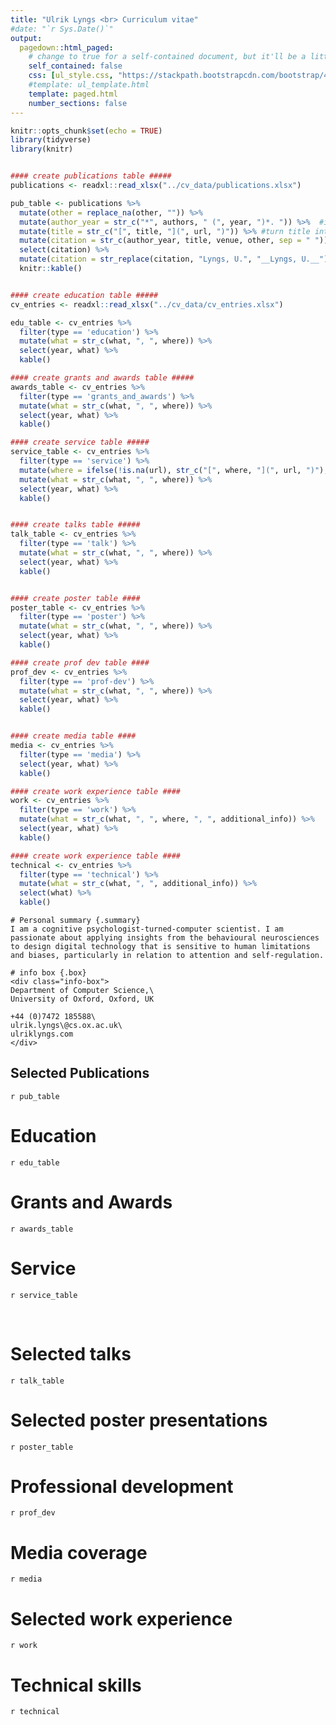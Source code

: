 ```yaml
---
title: "Ulrik Lyngs <br> Curriculum vitae"
#date: "`r Sys.Date()`"
output:
  pagedown::html_paged:
    # change to true for a self-contained document, but it'll be a litte slower for Pandoc to render
    self_contained: false
    css: [ul_style.css, "https://stackpath.bootstrapcdn.com/bootstrap/4.3.1/css/bootstrap-grid.min.css"]
    #template: ul_template.html
    template: paged.html
    number_sections: false
---
```


```r
knitr::opts_chunk$set(echo = TRUE)
library(tidyverse)
library(knitr)


#### create publications table #####
publications <- readxl::read_xlsx("../cv_data/publications.xlsx")

pub_table <- publications %>%
  mutate(other = replace_na(other, "")) %>% 
  mutate(author_year = str_c("*", authors, " (", year, ")*. ")) %>%  #italicise authors and year
  mutate(title = str_c("[", title, "](", url, ")")) %>% #turn title into link
  mutate(citation = str_c(author_year, title, venue, other, sep = " ")) %>%
  select(citation) %>% 
  mutate(citation = str_replace(citation, "Lyngs, U.", "__Lyngs, U.__")) %>% # make my name bold
  knitr::kable()


#### create education table #####
cv_entries <- readxl::read_xlsx("../cv_data/cv_entries.xlsx")

edu_table <- cv_entries %>% 
  filter(type == 'education') %>% 
  mutate(what = str_c(what, ", ", where)) %>% 
  select(year, what) %>% 
  kable()

#### create grants and awards table #####
awards_table <- cv_entries %>% 
  filter(type == 'grants_and_awards') %>% 
  mutate(what = str_c(what, ", ", where)) %>% 
  select(year, what) %>% 
  kable()

#### create service table #####
service_table <- cv_entries %>% 
  filter(type == 'service') %>% 
  mutate(where = ifelse(!is.na(url), str_c("[", where, "](", url, ")"), where)) %>% 
  mutate(what = str_c(what, ", ", where)) %>% 
  select(year, what) %>% 
  kable()


#### create talks table #####
talk_table <- cv_entries %>% 
  filter(type == 'talk') %>% 
  mutate(what = str_c(what, ", ", where)) %>% 
  select(year, what) %>% 
  kable()


#### create poster table ####
poster_table <- cv_entries %>% 
  filter(type == 'poster') %>% 
  mutate(what = str_c(what, ", ", where)) %>% 
  select(year, what) %>% 
  kable()


```


```r
#### create prof dev table ####
prof_dev <- cv_entries %>% 
  filter(type == 'prof-dev') %>% 
  mutate(what = str_c(what, ", ", where)) %>% 
  select(year, what) %>% 
  kable()


#### create media table ####
media <- cv_entries %>% 
  filter(type == 'media') %>% 
  select(year, what) %>% 
  kable()
```


```r
#### create work experience table ####
work <- cv_entries %>% 
  filter(type == 'work') %>% 
  mutate(what = str_c(what, ", ", where, ", ", additional_info)) %>% 
  select(year, what) %>% 
  kable()

#### create work experience table ####
technical <- cv_entries %>% 
  filter(type == 'technical') %>% 
  mutate(what = str_c(what, ", ", additional_info)) %>% 
  select(what) %>% 
  kable()

```





<div class="row">

```block
# Personal summary {.summary}
I am a cognitive psychologist-turned-computer scientist. I am passionate about applying insights from the behavioural neurosciences to design digital technology that is sensitive to human limitations and biases, particularly in relation to attention and self-regulation.

```

```block
# info box {.box}
<div class="info-box">
Department of Computer Science,\
University of Oxford, Oxford, UK

+44 (0)7472 185588\
ulrik.lyngs\@cs.ox.ac.uk\
ulriklyngs.com
</div>

```

</div>


<div class="row">

<div class='col-6 left'>
# Selected Publications {.publications}

`r pub_table`

</div>



<div class='col-6 right'>
# Education {.education}

`r edu_table`

# Grants and Awards {.grants}

`r awards_table`

# Service {.service}

`r service_table`

</div>


<!-- here ends the row i.e. the first page -->
</div>

<br class="pageBreak" />

<!-- here starts the news row i.e. the second page -->
<div class="row">

<div class="col-6 left">
# Selected talks {.talks}

`r talk_table`

# Selected poster presentations {.posters}

`r poster_table`

</div


<div class="col-6 right">
# Professional development {.prof-dev}

`r prof_dev`

# Media coverage {.media}

`r media`

# Selected work experience {.work}

`r work`

# Technical skills {.technical}

`r technical`

</div>


<!-- here ends the second page -->
</div>
